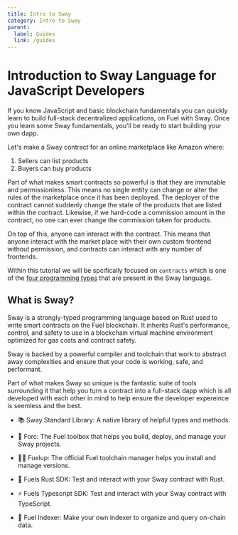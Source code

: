 ```yaml
---
title: Intro to Sway
category: Intro to Sway
parent:
  label: Guides
  link: /guides
---
```


# Introduction to Sway Language for JavaScript Developers

If you know JavaScript and basic blockchain fundamentals you can quickly learn to build full-stack decentralized applications, on Fuel with Sway. Once you learn some Sway fundamentals, you'll be ready to start building your own dapp.

Let's make a Sway contract for an online marketplace like Amazon where:  

1. Sellers can list products
2. Buyers can buy products

Part of what makes smart contracts so powerful is that they are immutable and permissionless. This means no single entity can change or alter the rules of the marketplace once it has been deployed. The deployer of the contract cannot suddenly change the state of the products that are listed within the contract. Likewise, if we hard-code a commission amount in the contract, no one can ever change the commission taken for products. 

On top of this, anyone can interact with the contract. This means that anyone interact with the market place with their own custom frontend without permission, and contracts can interact with any number of frontends.

Within this tutorial we will be spcifically focused on `contracts` which is one of the [four programming types](https://docs.fuel.network/docs/sway/sway-program-types/) that are present in the Sway language. 

## What is Sway?

Sway is a strongly-typed programming language based on Rust used to write smart contracts on the Fuel blockchain. It inherits Rust's performance, control, and safety to use in a blockchain virtual machine environment optimized for gas costs and contract safety. 

Sway is backed by a powerful compiler and toolchain that work to abstract away complexities and ensure that your code is working, safe, and performant. 

Part of what makes Sway so unique is the fantastic suite of tools surrounding it that help you turn a contract into a full-stack dapp which is all developed with each other in mind to help ensure the developer expereince is seemless and the best.

- 📚 Sway Standard Library: A native library of helpful types and methods.

- 🧰 Forc: The Fuel toolbox that helps you build, deploy, and manage your Sway projects.

- 🧑‍🔧 Fuelup: The official Fuel toolchain manager helps you install and manage versions. 

- 🦀 Fuels Rust SDK: Test and interact with your Sway contract with Rust.

- ⚡ Fuels Typescript SDK: Test and interact with your Sway contract with TypeScript.

- 🔭 Fuel Indexer: Make your own indexer to organize and query on-chain data.